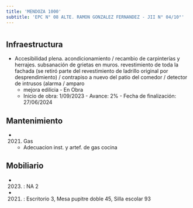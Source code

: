 ```yaml
---
title: 'MENDOZA 1000'
subtitle: 'EPC N° 08 ALTE. RAMON GONZALEZ FERNANDEZ - JII N° 04/10°'
---
```


#
## Infraestructura

* Accesibilidad plena. acondicionamiento / recambio de carpinterías y herrajes. subsanación de grietas en muros. revestimiento de toda la fachada (se retiró parte del revestimiento de ladrillo original por desprendimiento) / contrapiso a nuevo del patio del comedor / detector de intrusos (alarma / amparo 
    + mejora edilicia - En Obra 
    + Inicio de obra: 1/09/2023 - Avance: 2% - Fecha de finalización: 27/06/2024 






## Mantenimiento

*  (2021) Gas 
    + Adecuacion inst. y artef. de gas cocina





## Mobiliario

*  (2023) : NA 2 

*  (2021) : Escritorio 3, Mesa pupitre doble 45, Silla escolar 93 



